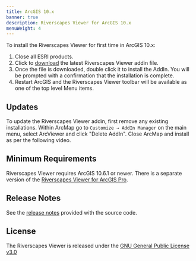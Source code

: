 ```yaml
---
title: ArcGIS 10.x
banner: true
description: Riverscapes Viewer for ArcGIS 10.x
menuWeight: 4
---
```


To install the Riverscapes Viewer for first time in ArcGIS 10.x:

1. Close all ESRI products.
1. Click to [download](https://github.com/Riverscapes/RaveAddIn/releases/latest) the latest Riverscapes Viewer addin file.
1. Once the file is downloaded, double click it to install the AddIn. You will be prompted with a confirmation that the installation is complete.
1. Restart ArcGIS and the Riverscapes Viewer toolbar will be available as one of the top level Menu items.

## Updates

To update the Riverscapes Viewer addin, first remove any existing installations. Within ArcMap go to  `Customize → AddIn Manager` on the main menu, select ArcViewer and click "Delete AddIn". Close ArcMap and install as per the following video.

## Minimum Requirements

Riverscapes Viewer requires ArcGIS 10.6.1 or newer. There is a separate version of the [Riverscapes Viewer for ArcGIS Pro](/deploy/install-arcpro).

## Release Notes

See the [release notes](https://github.com/Riverscapes/RaveAddIn/releases) provided with the source code.

## License

The Riverscapes Viewer is released under the [GNU General Public License v3.0](https://github.com/Riverscapes/RaveAddIn/blob/master/LICENSE)